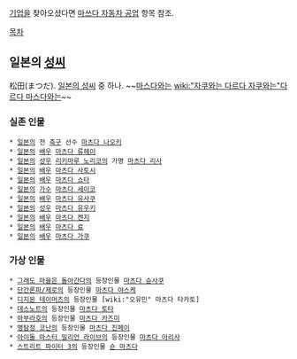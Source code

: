 [[기업]]을 찾아오셨다면 [[마쓰다 자동차 공업]] 항목 참조.

[[목차]]
== 일본의 [[성씨]] ==
松田(まつだ). [[일본의 성씨]] 중 하나. ~~[[마스다]]와는 [[wiki:"자쿠와는 다르다 자쿠와는"다르다 마스다와는]]~~


=== 실존 인물 ===
 * [[일본]]의 전 [[축구]] 선수 [[마츠다 나오키]]
 * [[일본]]의 [[배우]] [[마츠다 류헤이]]
 * [[일본]]의 [[성우]] [[리키마루 노리코]]의 가명 [[마츠다 리사]]
 * [[일본]]의 [[배우]] [[마츠다 사토시]]
 * [[일본]]의 [[배우]] [[마츠다 쇼타]]
 * [[일본]]의 [[가수]] [[마츠다 세이코]]
 * [[일본]]의 [[배우]] [[마츠다 유사쿠]]
 * [[일본]]의 [[성우]] [[마츠다 유우키]]
 * [[일본]]의 [[배우]] [[마츠다 켄지]]
 * [[일본]]의 [[배우]] [[마츠다 료]]
 * [[일본]]의 [[배우]] [[마츠다 가쿠]]

=== 가상 인물 === 
 * [[그래도 마을은 돌아간다]]의 등장인물 [[마츠다 슌사쿠]]
 * [[단간론파/제로]]의 등장인물 [[마츠다 야스케]]
 * [[디지몬 테이머즈]]의 등장인물 [wiki:"오유민" 마츠다 타카토]
 * [[데스노트]]의 등장인물 [[마츠다 토타]]
 * [[마부라호]]의 등장인물 [[마츠다 카즈미]]
 * [[명탐정 코난]]의 등장인물 [[마츠다 진페이]]
 * [[아이돌 마스터 밀리언 라이브]]의 등장인물 [[마츠다 아리사]] 
 * [[스트리트 파이터 3]]의 등장인물 [[숀 마츠다]]
